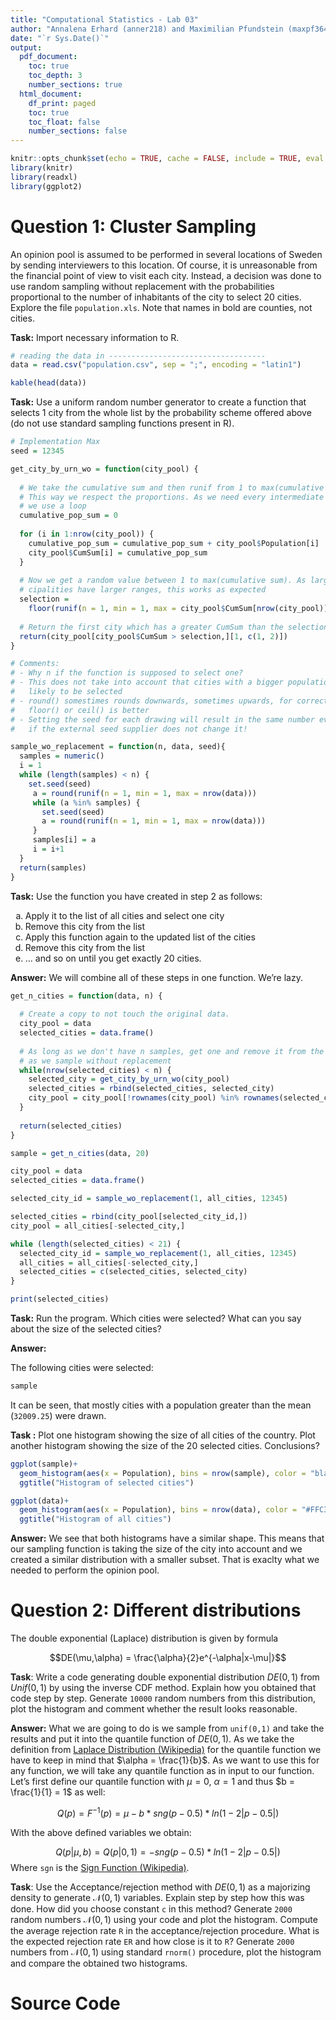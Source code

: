 ```yaml
---
title: "Computational Statistics - Lab 03"
author: "Annalena Erhard (anner218) and Maximilian Pfundstein (maxpf364)"
date: "`r Sys.Date()`"
output:
  pdf_document:
    toc: true
    toc_depth: 3
    number_sections: true
  html_document:
    df_print: paged
    toc: true
    toc_float: false
    number_sections: false
---
```


```r
knitr::opts_chunk$set(echo = TRUE, cache = FALSE, include = TRUE, eval = TRUE)
library(knitr)
library(readxl)
library(ggplot2)
```

# Question 1: Cluster Sampling

An opinion pool is assumed to be performed in several locations of Sweden by sending interviewers to this location. Of course, it is unreasonable from the financial point of view to visit each city. Instead, a decision was done to use random sampling without replacement with the probabilities proportional to the number of inhabitants of the city to select 20 cities. Explore the file `population.xls`. Note that names in bold are counties, not cities.

**Task:** Import necessary information to R.

```r

# reading the data in -----------------------------------
data = read.csv("population.csv", sep = ";", encoding = "latin1")

kable(head(data))

```

**Task:** Use a uniform random number generator to create a function that selects 1 city from the whole list by the probability scheme offered above (do not use standard sampling functions present in R).

```r

# Implementation Max
seed = 12345

get_city_by_urn_wo = function(city_pool) {
  
  # We take the cumulative sum and then runif from 1 to max(cumulative sum).
  # This way we respect the proportions. As we need every intermediate result,
  # we use a loop
  cumulative_pop_sum = 0
  
  for (i in 1:nrow(city_pool)) {
    cumulative_pop_sum = cumulative_pop_sum + city_pool$Population[i]
    city_pool$CumSum[i] = cumulative_pop_sum
  }
  
  # Now we get a random value between 1 to max(cumulative sum). As larger muni-
  # cipalities have larger ranges, this works as expected
  selection =
    floor(runif(n = 1, min = 1, max = city_pool$CumSum[nrow(city_pool)]))
  
  # Return the first city which has a greater CumSum than the selection
  return(city_pool[city_pool$CumSum > selection,][1, c(1, 2)])
}

```

```r

# Comments:
# - Why n if the function is supposed to select one?
# - This does not take into account that cities with a bigger population are more
#   likely to be selected
# - round() somestimes rounds downwards, sometimes upwards, for correct partitioning
#   floor() or ceil() is better
# - Setting the seed for each drawing will result in the same number every time
#   if the external seed supplier does not change it!

sample_wo_replacement = function(n, data, seed){
  samples = numeric()
  i = 1
  while (length(samples) < n) {
    set.seed(seed)
     a = round(runif(n = 1, min = 1, max = nrow(data)))
     while (a %in% samples) {
       set.seed(seed)
       a = round(runif(n = 1, min = 1, max = nrow(data)))
     }
     samples[i] = a
     i = i+1
  }
  return(samples)
}


```

**Task:** Use the function you have created in step 2 as follows:

a. Apply it to the list of all cities and select one city
b. Remove this city from the list
c. Apply this function again to the updated list of the cities 
d. Remove this city from the list 
e. ... and so on until you get exactly 20 cities.

**Answer:** We will combine all of these steps in one function. We're lazy.

```r

get_n_cities = function(data, n) {
  
  # Create a copy to not touch the original data.
  city_pool = data
  selected_cities = data.frame()
  
  # As long as we don't have n samples, get one and remove it from the pool,
  # as we sample without replacement
  while(nrow(selected_cities) < n) {
    selected_city = get_city_by_urn_wo(city_pool)
    selected_cities = rbind(selected_cities, selected_city)
    city_pool = city_pool[!rownames(city_pool) %in% rownames(selected_cities),]
  }
  
  return(selected_cities)
}

sample = get_n_cities(data, 20)

```

```r

city_pool = data
selected_cities = data.frame()

selected_city_id = sample_wo_replacement(1, all_cities, 12345)

```

```r

selected_cities = rbind(city_pool[selected_city_id,])
city_pool = all_cities[-selected_city,]

```

```r

while (length(selected_cities) < 21) {
  selected_city_id = sample_wo_replacement(1, all_cities, 12345)
  all_cities = all_cities[-selected_city,]
  selected_cities = c(selected_cities, selected_city)
}

print(selected_cities)

```

**Task:**
Run the program. Which cities were selected? What can you say about the size of the selected cities?

**Answer:**

The following cities were selected:

```r

sample

```

It can be seen, that mostly cities with a population greater than the mean (`32009.25`) were drawn.

**Task :** Plot one histogram showing the size of all cities of the country. Plot another histogram showing the size of the 20 selected cities. Conclusions?

```r

ggplot(sample)+
  geom_histogram(aes(x = Population), bins = nrow(sample), color = "black", fill = "#FFC300") +
  ggtitle("Histogram of selected cities")

ggplot(data)+
  geom_histogram(aes(x = Population), bins = nrow(data), color = "#FFC300", fill = "#FFC300") +
  ggtitle("Histogram of all cities")

```

**Answer:** We see that both histograms have a similar shape. This means that our sampling function is taking the size of the city into account and we created a similar distribution with a smaller subset. That is exaclty what we needed to perform the opinion pool.

# Question 2: Different distributions
The double exponential (Laplace) distribution is given by formula

$$DE(\mu,\alpha) = \frac{\alpha}{2}e^{-\alpha|x-\mu|}$$

**Task**: Write a code generating double exponential distribution $DE(0, 1)$ from $Unif(0, 1)$ by using the inverse CDF method. Explain how you obtained that code step by step. Generate `10000` random numbers from this distribution, plot the histogram and comment whether the result looks reasonable.

**Answer:** What we are going to do is we sample from `unif(0,1)` and take the results and put it into the quantile function of $DE(0, 1)$. As we take the definition from [Laplace Distribution (Wikipedia)](https://en.wikipedia.org/wiki/Laplace_distribution) for the quantile function we have to keep in mind that $\alpha = \frac{1}{b}$. As we want to use this for any function, we will take any quantile function as in input to our function. Let's first define our quantile function with $\mu = 0$, $\alpha = 1$ and thus $b = \frac{1}{1} = 1$ as well:

$$Q(p) = F^{-1}(p) = \mu - b*sng(p-0.5) * ln(1-2|p-0.5|)$$

With the above defined variables we obtain:

$$Q(p|\mu,b) = Q(p|0,1) = -sng(p-0.5) * ln(1-2|p-0.5|)$$
Where `sgn` is the [Sign Function (Wikipedia)](https://en.wikipedia.org/wiki/Sign_function).

**Task**: Use the Acceptance/rejection method with $DE(0, 1)$ as a majorizing density to generate $\mathcal{N}(0,1)$ variables. Explain step by step how this was done. How did you choose constant `c` in this method? Generate `2000` random numbers $\mathcal{N}(0,1)$ using your code and plot the histogram. Compute the average rejection rate `R` in the acceptance/rejection procedure. What is the expected rejection rate `ER` and how close is it to `R`? Generate `2000` numbers from $\mathcal{N}(0,1)$ using standard `rnorm()` procedure, plot the histogram and compare the obtained two histograms.


# Source Code

```r

```